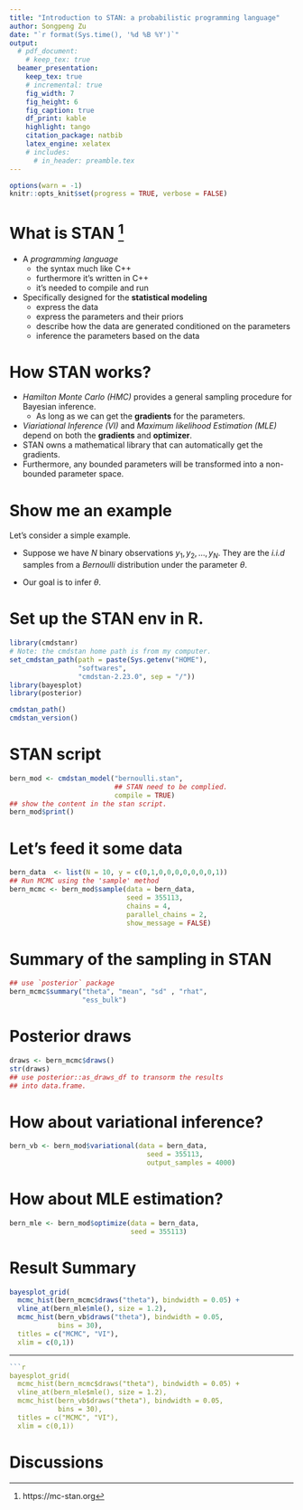 ```yaml
---
title: "Introduction to STAN: a probabilistic programming language"
author: Songpeng Zu
date: "`r format(Sys.time(), '%d %B %Y')`"
output:
  # pdf_document:
    # keep_tex: true
  beamer_presentation:
    keep_tex: true
    # incremental: true
    fig_width: 7
    fig_height: 6
    fig_caption: true
    df_print: kable
    highlight: tango
    citation_package: natbib
    latex_engine: xelatex
    # includes:
      # in_header: preamble.tex
---
```


```r
options(warn = -1)
knitr::opts_knit$set(progress = TRUE, verbose = FALSE)
```

# What is STAN [^1]
[^1]: https://mc-stan.org

* A _programming language_
   - the syntax much like C++
   - furthermore it's written in C++
   - it's needed to compile and run

* Specifically designed for the __statistical modeling__
   - express the data
   - express the parameters and their priors
   - describe how the data are generated conditioned on the parameters
   - inference the parameters based on the data

# How STAN works?

* _Hamilton Monte Carlo (HMC)_ provides a general sampling procedure for Bayesian inference.
  - As long as we can get the __gradients__ for the parameters.
* _Viariational Inference (VI)_ and _Maximum likelihood Estimation (MLE)_
  depend on both the __gradients__ and __optimizer__. 
* STAN owns a mathematical library that can automatically get the gradients.
* Furthermore, any bounded parameters will be transformed into a non-bounded
  parameter space.

# Show me an example
Let's consider a simple example. 

* Suppose we have $N$ binary observations $y_{1},
y_{2}, \ldots, y_{N}$. They are the _i.i.d_ samples from a $Bernoulli$
distribution under the parameter $\theta$. 

* Our goal is to infer $\theta$.

# Set up the STAN env in R.
```r
library(cmdstanr)
# Note: the cmdstan home path is from my computer.
set_cmdstan_path(path = paste(Sys.getenv("HOME"),
                 "softwares",
                 "cmdstan-2.23.0", sep = "/"))
library(bayesplot)
library(posterior)

cmdstan_path()
cmdstan_version()
```
# STAN script

```r
bern_mod <- cmdstan_model("bernoulli.stan",
                          ## STAN need to be complied.
                          compile = TRUE)
## show the content in the stan script.
bern_mod$print()
```

# Let's feed it some data

```r
bern_data  <- list(N = 10, y = c(0,1,0,0,0,0,0,0,0,1))
## Run MCMC using the 'sample' method
bern_mcmc <- bern_mod$sample(data = bern_data,
                             seed = 355113,
                             chains = 4,
                             parallel_chains = 2,
                             show_message = FALSE)
```

# Summary of the sampling in STAN

```r
## use `posterior` package
bern_mcmc$summary("theta", "mean", "sd" , "rhat",
                  "ess_bulk")
```
# Posterior draws

```r
draws <- bern_mcmc$draws()
str(draws)
## use posterior::as_draws_df to transorm the results
## into data.frame.
```

# How about variational inference?

```r
bern_vb <- bern_mod$variational(data = bern_data,
                                  seed = 355113,
                                  output_samples = 4000)
```

# How about MLE estimation?

```r
bern_mle <- bern_mod$optimize(data = bern_data,
                              seed = 355113)

```

# Result Summary

```r
bayesplot_grid(
  mcmc_hist(bern_mcmc$draws("theta"), bindwidth = 0.05) +
  vline_at(bern_mle$mle(), size = 1.2),
  mcmc_hist(bern_vb$draws("theta"), bindwidth = 0.05,
            bins = 30),
  titles = c("MCMC", "VI"),
  xlim = c(0,1))
```

---
```r
```r
bayesplot_grid(
  mcmc_hist(bern_mcmc$draws("theta"), bindwidth = 0.05) +
  vline_at(bern_mle$mle(), size = 1.2),
  mcmc_hist(bern_vb$draws("theta"), bindwidth = 0.05,
            bins = 30),
  titles = c("MCMC", "VI"),
  xlim = c(0,1))
```

# Discussions
